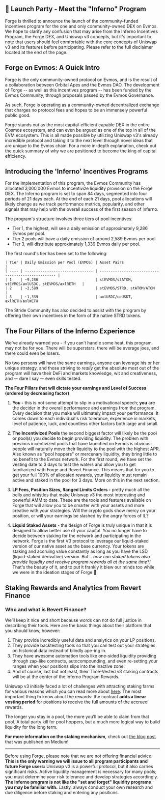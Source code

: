 ## 🎉 Launch Party - Meet the "Inferno" Program

Forge is thrilled to announce the launch of the community-funded incentives program for the one and only community-owned DEX on Evmos. We hope to clarify any confusion that may arise from the Inferno Incentives Program, the Forge DEX, and Uniswap v3 concepts, but it's important to note that users should feel comfortable with the core concepts of Uniswap v3 and its features before participating. Please refer to the full disclaimer located at the end of the page.

## Forge on Evmos: A Quick Intro

Forge is the only community-owned protocol on Evmos, and is the result of a collaboration between Orbital Apes and the Evmos DAO. The development of Forge -- as well as this incentives program -- has been funded by the Evmos Community, through proposals passed by the Evmos Governance.

As such, Forge is operating as a community-owned decentralized exchange that charges no protocol fees and hopes to be an immensely powerful public good.

Forge stands out as the most capital-efficient capable DEX in the entire Cosmos ecosystem, and can even be argued as one of the top in all of the EVM ecosystem. This is all made possible by utilizing Uniswap v3's already incredible protocol and taking it to the next level through novel ideas that are unique to the Evmos chain. For a more in-depth explanation, check out the quick summary of why we are positioned to become the king of capital efficiency.

## Introducing the 'Inferno' Incentives Programs

For the implementation of this program, the Evmos Community has allocated 3,000,000 Evmos to incentivize liquidity provision on the Forge DEX. The Inferno program is set to span 84 days, segmented into four periods of 21 days each. At the end of each 21 days, pool allocations will likely change as we track performance metrics, popularity, and other signals that may help with the overall success of the first season of Inferno.

The program's structure involves three tiers of pool incentives:

- Tier 1, the highest, will see a daily emission of approximately 9,286 Evmos per pool.
- Tier 2 pools will have a daily emission of around 2,589 Evmos per pool.
- Tier 3, will distribute approximately 1,339 Evmos daily per pool.

The first round's tier has been set to the following:

```
| Tier | Daily Emission per Pool (EVMOS) | Asset Pairs                                        |
| ---- | ------------------------------- | -------------------------------------------------- |
| 1    | ~9,286                          | stEVMOS/stATOM, stEVMOS/axlUSDC, stEVMOS/axlRETH   |
| 2    | ~2,589                          | stEVMOS/STRD, stATOM/ATOM                          |
| 3    | ~1,339                          | axlUSDC/ceUSDT, axlRETH/axlWETH
```

The Stride Community has also decided to assist with the program by offering their own incentives in the form of the native STRD tokens.


## The Four Pillars of the Inferno Experience

We've already warned you - if you can't handle some heat, this program may not be for you. There will be superstars, there will be average joes, and there could even be losers.

No two persons will have the same earnings, anyone can leverage his or her unique strategy, and those striving to *really* get the absolute most out of the program will have their DeFi and markets knowledge, wit and creativeness, and -- dare I say -- even skills tested.

**The Four Pillars that will dictate your earnings and Level of Success (ordered by decreasing factor)**

1. **You -** this is not some attempt to slip in a motivational speech; **you** are the decider in the overall performance and earnings from the program. Every decision that you make will ultimately impact your performance. It comes down to each individual's risk tolerance, experience in markets, level of patience, luck, and countless other factors both large and small.

2. **The Incentivized Pools** the second biggest factor will likely be the pool or pool(s) you decide to begin providing liquidity. The problem with previous incentivized pools that have launched on Evmos is obvious: people will naturally move their liquidity to the pool with the highest APR. Also known as "pool hoppers" or mercenary liquidity, they bring little to no benefit to the Evmos network. For the first round, we have set the vesting date to 3 days to test the waters and allow you to get familiarized with Forge and Revert Finance. This means that for you to get your full 100% of allocated rewards, your liquidity must remain active and staked in the pool for 3 days. More on this in the next section.

3. **LP Fees, Position Sizes, Ranged Limits Orders -** pretty much all the bells and whistles that make Uniswap v3 the most interesting and powerful AMM to date. These are the tools and features available on Forge that will allow you to be smarter with your assets and more creative with your strategies. Will the crypto gods show mercy on your position, or will your earnings be slashed by the angry forces of IL?

4. **Liquid Staked Assets** - the design of Forge is truly unique in that it is designed to allow better use of your capital. You no longer have to decide between staking for the network and participating in the network. Forge is the first V3 protocol to leverage our liquid-staked version of our native asset as the base currency. Your tokens are staking and accruing value constantly as long as you have the LSD (liquid-staked derivative) version. But... *how can staked tokens also provide liquidity and receive program rewards all at the same time?!* That's the beauty of it, and to put it frankly it blew our minds too while we were in the ideation stages of Forge 🤯

## **Staking Rewards and Analytics from Revert Finance**

### Who and what is Revert Finance?

We’ll keep it nice and short because words can not do full justice in describing their tools. Here are the basic things about their platform that you should know, however:

1. They provide incredibly useful data and analytics on your LP positions. 
2. They provide backtesting tools so that you can test out your strategies on historical data instead of blindly ape-ing in.
3. They have awesome automation tools like one-sided liquidity providing through zap-like contracts, autocompounding, and even re-setting your ranges when your positions slips into the inactive zone.  
4. And of course, last but not least, their Time-Vested v3 staking contracts will be at the center of the Inferno Program Rewards.



Uniswap v3 initially faced a lot of challenges with attracting staking farms for various reasons which you can read more about [here](https://mirror.xyz/revertfinance.eth/pUufXuRkUHjrV_oq0bq2sunvQ0hz7u529jWDKlQnm-Q). The most important thing to know about the rewards: the contract **adds a linear vesting period** for positions to receive the full amounts of the accrued rewards.

The longer you stay in a pool, the more you’ll be able to claim from that pool. A total party kill for pool hoppers, but a much more logical way to build liquidity for the long term. 

**For more information on the staking mechanism,** check out [the blog post](https://medium.com/forge-dex/participate-in-forge-liquidity-incentives-de9e9de4fc1d) that was published on Medium!

---

Before using Forge, please note that we are not offering financial advice. **This is the only warning we will issue to all program participants and future Forge users:** Uniswap v3 is a powerful protocol, but it also carries significant risks. Active liquidity management is necessary for many pools; you must determine your risk tolerance and develop strategies accordingly. **The Inferno program is not like the "set and forget" liquidity programs you may be familiar with.** Lastly, always conduct your own research and due diligence before staking and entering any positions.
